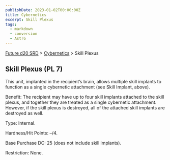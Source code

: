 ```yaml
---
publishDate: 2023-01-02T00:00:00Z
title: Cybernetics
excerpt: Skill Plexus
tags:
  - markdown
  - conversion
  - Astro
---
```






[Future d20 SRD](/#futureD20) > [Cybernetics](future-d20-srd-cybernetics-index) > Skill Plexus




## Skill Plexus (PL 7)


This unit, implanted in the recipient’s brain, allows multiple skill implants to function as a single cybernetic attachment (see Skill Implant, above).


Benefit: The recipient may have up to four skill implants attached to the skill plexus, and together they are treated as a single cybernetic attachment. However, if the skill plexus is destroyed, all of the attached skill implants are destroyed as well.


Type: Internal.


Hardness/Hit Points: –/4.


Base Purchase DC: 25 (does not include skill implants).


Restriction: None.



